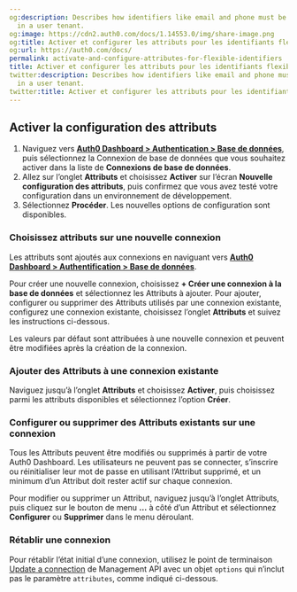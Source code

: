```yaml
---
og:description: Describes how identifiers like email and phone must be configured
  in a user tenant.
og:image: https://cdn2.auth0.com/docs/1.14553.0/img/share-image.png
og:title: Activer et configurer les attributs pour les identifiants flexibles
og:url: https://auth0.com/docs/
permalink: activate-and-configure-attributes-for-flexible-identifiers
title: Activer et configurer les attributs pour les identifiants flexibles
twitter:description: Describes how identifiers like email and phone must be configured
  in a user tenant.
twitter:title: Activer et configurer les attributs pour les identifiants flexibles
---
```




## Activer la configuration des attributs

1. Naviguez vers [**Auth0 Dashboard > Authentication > Base de données**](%24%7Bmanage_url%7D/#/connections/database), puis sélectionnez la Connexion de base de données que vous souhaitez activer dans la liste de **Connexions de base de données**.
2. Allez sur l’onglet **Attributs** et choisissez **Activer** sur l’écran **Nouvelle configuration des attributs**, puis confirmez que vous avez testé votre configuration dans un environnement de développement.
3. Sélectionnez **Procéder**. Les nouvelles options de configuration sont disponibles.

### Choisissez attributs sur une nouvelle connexion

Les attributs sont ajoutés aux connexions en naviguant vers [**Auth0 Dashboard > Authentification > Base de données**](${manage_url}/#/connections/database).

Pour créer une nouvelle connexion, choisissez **+ Créer une connexion à la base de données** et sélectionnez les Attributs à ajouter. Pour ajouter, configurer ou supprimer des Attributs utilisés par une connexion existante, configurez une connexion existante, choisissez l’onglet **Attributs** et suivez les instructions ci-dessous.

Les valeurs par défaut sont attribuées à une nouvelle connexion et peuvent être modifiées après la création de la connexion.



### Ajouter des Attributs à une connexion existante

Naviguez jusqu’à l’onglet **Attributs** et choisissez **Activer**, puis choisissez parmi les attributs disponibles et sélectionnez l’option **Créer**.



### Configurer ou supprimer des Attributs existants sur une connexion

Tous les Attributs peuvent être modifiés ou supprimés à partir de votre Auth0 Dashboard. Les utilisateurs ne peuvent pas se connecter, s’inscrire ou réinitialiser leur mot de passe en utilisant l’Attribut supprimé, et un minimum d’un Attribut doit rester actif sur chaque connexion.

Pour modifier ou supprimer un Attribut, naviguez jusqu’à l’onglet Attributs, puis cliquez sur le bouton de menu **…** à côté d’un Attribut et sélectionnez **Configurer** ou **Supprimer** dans le menu déroulant.

### Rétablir une connexion

Pour rétablir l’état initial d’une connexion, utilisez le point de terminaison [Update a connection](https://auth0.com/docs/api/management/v2/connections/patch-connections-by-id) de Management API avec un objet `options` qui n’inclut pas le paramètre `attributes`, comme indiqué ci-dessous.